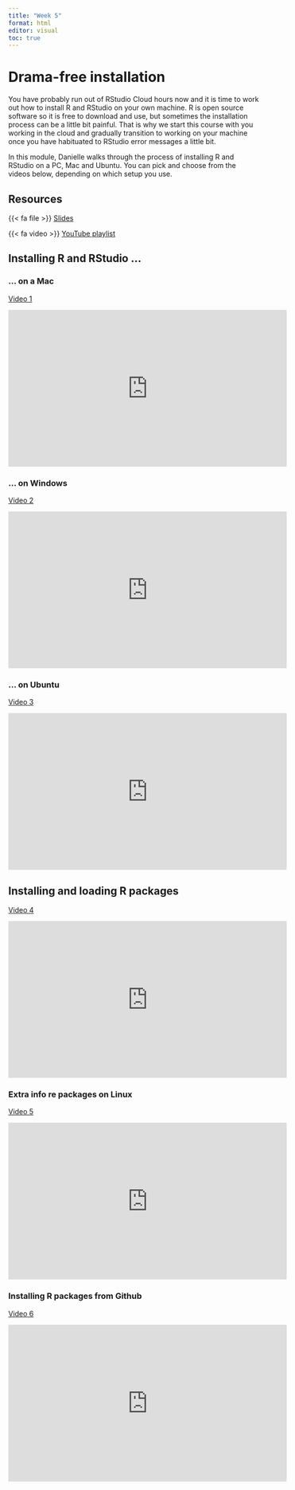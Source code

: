 ```yaml
---
title: "Week 5"
format: html
editor: visual
toc: true
---
```



# Drama-free installation

You have probably run out of RStudio Cloud hours now and it is time to work out how to install R and RStudio on your own machine. R is open source software so it is free to download and use, but sometimes the installation process can be a little bit painful. That is why we start this course with you working in the cloud and gradually transition to working on your machine once you have habituated to RStudio error messages a little bit. 

In this module, Danielle walks through the process of installing R and RStudio on a PC, Mac and Ubuntu. You can pick and choose from the videos below, depending on which setup you use. 


## Resources

{{< fa file >}} [Slides](https://slides.djnavarro.net/installing-r/#1)

{{< fa video >}} [YouTube playlist](https://www.youtube.com/playlist?list=PLRPB0ZzEYegOZivdelOuEn-R-XUN-DOjd)


## Installing R and RStudio ...

### ... on a Mac

[Video 1](https://www.youtube.com/watch?v=ay25o485YXs&list=PLRPB0ZzEYegOZivdelOuEn-R-XUN-DOjd)

<iframe width="560" height="315" src="https://www.youtube.com/embed/ay25o485YXs?si=K0n2U7KzCRR7QjGd" title="YouTube video player" frameborder="0" allow="accelerometer; autoplay; clipboard-write; encrypted-media; gyroscope; picture-in-picture; web-share" referrerpolicy="strict-origin-when-cross-origin" allowfullscreen></iframe>

### ... on Windows

[Video 2](https://www.youtube.com/watch?v=KAeHFzxbHTA&list=PLRPB0ZzEYegOZivdelOuEn-R-XUN-DOjd&index=2)

<iframe width="560" height="315" src="https://www.youtube.com/embed/KAeHFzxbHTA?si=lttLjp60ojWHsyzm" title="YouTube video player" frameborder="0" allow="accelerometer; autoplay; clipboard-write; encrypted-media; gyroscope; picture-in-picture; web-share" referrerpolicy="strict-origin-when-cross-origin" allowfullscreen></iframe>

### ... on Ubuntu

[Video 3](https://www.youtube.com/watch?v=24TtO1fR6SI&list=PLRPB0ZzEYegOZivdelOuEn-R-XUN-DOjd&index=3)

<iframe width="560" height="315" src="https://www.youtube.com/embed/24TtO1fR6SI?si=85NAxPceBfT7CXGO" title="YouTube video player" frameborder="0" allow="accelerometer; autoplay; clipboard-write; encrypted-media; gyroscope; picture-in-picture; web-share" referrerpolicy="strict-origin-when-cross-origin" allowfullscreen></iframe>

## Installing and loading R packages

[Video 4](https://www.youtube.com/watch?v=kpHZVyDvEhQ&list=PLRPB0ZzEYegOZivdelOuEn-R-XUN-DOjd&index=4)

<iframe width="560" height="315" src="https://www.youtube.com/embed/kpHZVyDvEhQ?si=sep9P3ZVe336Mbgg" title="YouTube video player" frameborder="0" allow="accelerometer; autoplay; clipboard-write; encrypted-media; gyroscope; picture-in-picture; web-share" referrerpolicy="strict-origin-when-cross-origin" allowfullscreen></iframe>

### Extra info re packages on Linux

[Video 5](https://www.youtube.com/watch?v=NvZ66dqQarg&list=PLRPB0ZzEYegOZivdelOuEn-R-XUN-DOjd&index=5)

<iframe width="560" height="315" src="https://www.youtube.com/embed/NvZ66dqQarg?si=aCHSOKmLCwGyUBHa" title="YouTube video player" frameborder="0" allow="accelerometer; autoplay; clipboard-write; encrypted-media; gyroscope; picture-in-picture; web-share" referrerpolicy="strict-origin-when-cross-origin" allowfullscreen></iframe>

### Installing R packages from Github

[Video 6](https://www.youtube.com/watch?v=g6NEytoggZo&list=PLRPB0ZzEYegOZivdelOuEn-R-XUN-DOjd&index=6)

<iframe width="560" height="315" src="https://www.youtube.com/embed/g6NEytoggZo?si=Wxsg21RlZmY6toAq" title="YouTube video player" frameborder="0" allow="accelerometer; autoplay; clipboard-write; encrypted-media; gyroscope; picture-in-picture; web-share" referrerpolicy="strict-origin-when-cross-origin" allowfullscreen></iframe>
